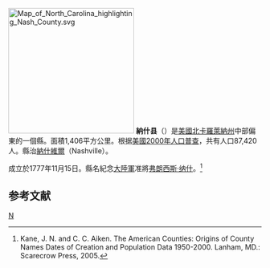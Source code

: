{{noteTA
|T=zh-hans:纳什县 (北卡罗来纳州);zh-hk:納什縣 (北卡羅萊納州);zh-tw:納什郡 (北卡羅萊納州);
|1=zh-hans:县;zh-hk:縣;zh-tw:郡;
}}
[[File:Map_of_North_Carolina_highlighting_Nash_County.svg|250px]]
'''納什县'''（{{lang-en|Nash County}}）是[[美國|美國]][[北卡羅萊納州|北卡羅萊納州]]中部偏東的一個縣。面積1,406平方公里。根据[[美國2000年人口普查|美國2000年人口普查]]，共有人口87,420人。縣治[[納什維爾_(北卡羅萊納州)|納什維爾]]（Nashville）。

成立於1777年11月15日。縣名紀念[[大陸軍|大陸軍]]准將[[弗朗西斯·纳什|弗朗西斯·纳什]]。<ref>Kane, J. N. and C. C. Aiken. The American Counties: Origins of County Names Dates of Creation and Population Data 1950-2000. Lanham, MD.: Scarecrow Press, 2005.</ref>

== 参考文献 ==
<div class="references-small">
<references />
</div>

{{North Carolina}}
{{Authority Control}}
[[Category:北卡羅萊納州行政區劃|N]]